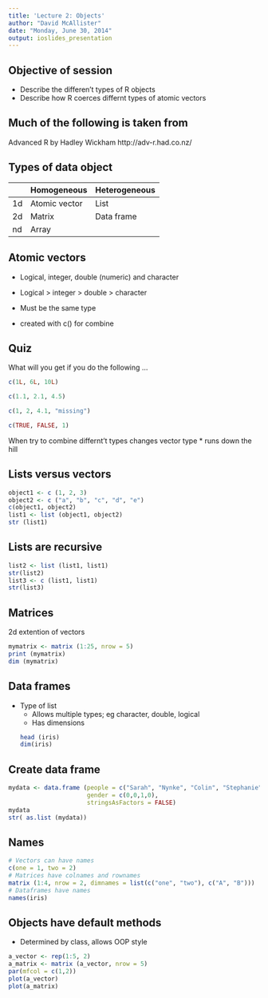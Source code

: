 ```yaml
---
title: 'Lecture 2: Objects'
author: "David McAllister"
date: "Monday, June 30, 2014"
output: ioslides_presentation
---
```


## Objective of session

* Describe the differen't types of R objects
* Describe how R coerces differnt types of atomic vectors


## Much of the following is taken from
Advanced R by Hadley Wickham
http://adv-r.had.co.nz/

## Types of data object

|    | Homogeneous   | Heterogeneous |
|----|---------------|---------------|
| 1d | Atomic vector | List          |
| 2d | Matrix        | Data frame    |
| nd | Array         |               |

  
## Atomic vectors

* Logical, integer, double (numeric) and character

* Logical > integer > double > character

* Must be the same type

* created with c() for combine

## Quiz

What will you get if you do the following ...
```r
c(1L, 6L, 10L)

c(1.1, 2.1, 4.5)

c(1, 2, 4.1, "missing")

c(TRUE, FALSE, 1)
```
When try to combine differnt't types changes vector type
* runs down the hill
  
## Lists versus vectors
``` r
object1 <- c (1, 2, 3)
object2 <- c ("a", "b", "c", "d", "e")
c(object1, object2)
list1 <- list (object1, object2)
str (list1)
```

## Lists are recursive
``` r
list2 <- list (list1, list1)
str(list2)
list3 <- c (list1, list1)
str(list3)
```

## Matrices
2d extention of vectors
```r
mymatrix <- matrix (1:25, nrow = 5)
print (mymatrix)
dim (mymatrix)
```

## Data frames
* Type of list
    + Allows multiple types; eg character, double, logical
    + Has dimensions
```r
head (iris)
dim(iris)
```

## Create data frame
```r
mydata <- data.frame (people = c("Sarah", "Nynke", "Colin", "Stephanie"),
                      gender = c(0,0,1,0),
                      stringsAsFactors = FALSE)
mydata
str( as.list (mydata))
```

## Names

```r
# Vectors can have names
c(one = 1, two = 2)
# Matrices have colnames and rownames
matrix (1:4, nrow = 2, dimnames = list(c("one", "two"), c("A", "B")))
# Dataframes have names
names(iris)
```

## Objects have default methods

* Determined by class, allows OOP style
```r
a_vector <- rep(1:5, 2)
a_matrix <- matrix (a_vector, nrow = 5)
par(mfcol = c(1,2))
plot(a_vector)
plot(a_matrix)
```
